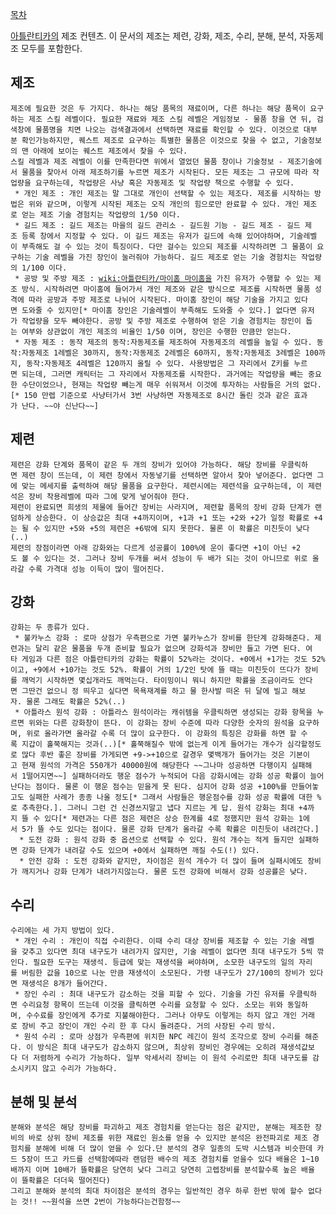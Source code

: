[[목차]]


[[아틀란티카]]의 제조 컨텐츠.
이 문서의 제조는 제련, 강화, 제조, 수리, 분해, 분석, 자동제조 모두를 포함한다.

== 제조 ==
 제조에 필요한 것은 두 가지다. 하나는 해당 품목의 재료이며, 다른 하나는 해당 품목이 요구하는 제조 스킬 레벨이다. 필요한 재료와 제조 스킬 레벨은 게임정보 - 물품 창을 연 뒤, 검색창에 물품명을 치면 나오는 검색결과에서 선택하면 재료를 확인할 수 있다. 이것으로 대부분 확인가능하지만, 퀘스트 제조로 요구하는 특별한 물품은 이것으로 찾을 수 없고, 기술정보의 맨 아래에 보이는 퀘스트 제조에서 찾을 수 있다.
 스킬 레벨과 제조 레벨이 이를 만족한다면 위에서 열었던 물품 창이나 기술정보 - 제조기술에서 물품을 찾아서 아래 제조하기를 누르면 제조가 시작된다. 모든 제조는 그 규모에 따라 작업량을 요구하는데, 작업량은 사냥 혹은 자동제조 및 작업량 책으로 수행할 수 있다.
  * 개인 제조 : 개인 제조는 말 그대로 개인이 선택할 수 있는 제조다. 제조를 시작하는 방법은 위와 같으며, 이렇게 시작된 제조는 오직 개인의 힘으로만 완료할 수 있다. 개인 제조로 얻는 제조 기술 경험치는 작업량의 1/50 이다. 
  * 길드 제조 : 길드 제조는 마을의 길드 관리소 - 길드원 기능 - 길드 제조 - 길드 제조 등록 창에서 지정할 수 있다. 이 길드 제조는 유저가 길드에 속해 있어야하며, 기술레벨이 부족해도 걸 수 있는 것이 특징이다. 다만 걸수는 있으되 제조를 시작하려면 그 물품이 요구하는 기술 레벨을 가진 장인이 눌러줘야 가능하다. 길드 제조로 얻는 기술 경험치는 작업량의 1/100 이다.
  * 공방 및 주방 제조 : [[wiki:아틀란티카/마이홈 마이홈]]을 가진 유저가 수행할 수 있는 제조 방식. 시작하려면 마이홈에 들어가서 개인 제조와 같은 방식으로 제조를 시작하면 물품 성격에 따라 공방과 주방 제조로 나뉘어 시작된다. 마이홈 장인이 해당 기술을 가지고 있다면 도와줄 수 있지만[* 마이홈 장인은 기술레벨이 부족해도 도와줄 수 있다.] 없다면 유저가 작업량을 모두 빼야한다. 공방 및 주방 제조로 수행하여 얻은 기술 경험치는 장인이 돕는 여부와 상관없이 개인 제조의 비율인 1/50 이며, 장인은 수행한 만큼만 얻는다.
  * 자동 제조 : 동작 제조의 동작:자동제조를 제조하여 자동제조의 레벨을 높일 수 있다. 동작:자동제조 1레벨은 30까지, 동작:자동제조 2레벨은 60까지, 동작:자동제조 3레벨은 100까지, 동작:자동제조 4레벨은 120까지 올릴 수 있다. 사용방법은 그 자리에서 Z키를 누르면 되는데, 그러면 캐릭터는 그 자리에서 자동제조를 시작한다. 과거에는 작업량을 빼는 중요한 수단이었으나, 현재는 작업량 빼는게 매우 쉬워져서 이것에 투자하는 사람들은 거의 없다.[* 150 만렙 기준으로 사냥터가서 3번 사냥하면 자동제조로 8시간 돌린 것과 같은 효과가 난다. ~~야 신난다~~]

== 제련 ==
 제련은 강화 단계와 품목이 같은 두 개의 장비가 있어야 가능하다. 해당 장비를 우클릭하면 제련 창이 뜨는데, 이 제련 창에서 자동넣기를 선택하면 알아서 찾아 넣어준다. 없다면 그에 맞는 메세지를 출력하여 해당 물품을 요구한다. 제련시에는 제련석을 요구하는데, 이 제련석은 장비 착용레벨에 따라 그에 맞게 넣어줘야 한다.
 제련이 완료되면 희생의 제물에 들어간 장비는 사라지며, 제련할 품목의 장비 강화 단계가 랜덤하게 상승한다. 이 상승값은 최대 +4까지이며, +1과 +1 또는 +2와 +2가 일정 확률로 +4는 될 수 있지만 +5와 +5의 제련은 +6밖에 되지 못한다. 물론 이 확률은 미친듯이 낮다(..)
 제련의 장점이라면 아래 강화와는 다르게 성공률이 100%에 운이 좋다면 +1이 아닌 +2도 볼 수 있다는 것. 그러나 장비 두개를 써서 성능이 두 배가 되는 것이 아니므로 위로 올라갈 수록 가격대 성능 이득이 많이 떨어진다.

== 강화 ==
 강화는 두 종류가 있다.
  * 불카누스 강화 : 로마 상점가 우측편으로 가면 불카누스가 장비를 한단계 강화해준다. 제련과는 달리 같은 물품을 두개 준비할 필요가 없으며 강화석과 장비만 들고 가면 된다. 여타 게임과 다른 점은 아틀란티카의 강화는 확률이 52%라는 것이다. +0에서 +1가는 것도 52%이고, +9에서 +10가는 것도 52%. 확률이 거의 1/2인 탓에 뜰 때는 미친듯이 뜨다가 장비를 깨먹기 시작하면 몇십개라도 깨먹는다. 타이밍이니 뭐니 하지만 확률을 조금이라도 안다면 그딴건 없으니 정 띄우고 싶다면 목욕재계를 하고 물 한사발 떠온 뒤 달에 빌고 해보자. 물론 그래도 확률은 52%(..)
  * 아틀라스 원석 강화 : 아틀라스 원석이라는 캐쉬템을 우클릭하면 생성되는 강화 항목을 누르면 위와는 다른 강화창이 뜬다. 이 강화는 장비 수준에 따라 다양한 숫자의 원석을 요구하며, 위로 올라가면 올라갈 수록 더 많이 요구한다. 이 강화의 특징은 강화를 하면 할 수록 지갑이 홀쭉해지는 것과(..)[* 홀쭉해질수 밖에 없는게 이게 들어가는 개수가 심각할정도로 많다 후반 좋은 장비를 가게되면 +9->+10으로 갈경우 몇백개가 들어가는 것은 기본이고 현재 원석의 가격은 550개가 40000원에 해당한다 ~~그나마 성공하면 다행이지 실패해서 1떨어지면~~] 실패하더라도 행운 점수가 누적되어 다음 강화시에는 강화 성공 확률이 늘어난다는 점이다. 물론 이 행운 점수는 믿을게 못 된다. 심지어 강화 성공 +100%를 만들어놓고도 실패한 사례가 종종 나올 정도[* 그래서 사람들은 행운점수를 강화 성공 확률에 대한 %로 추측한다.]. 그러니 그런 건 신경쓰지말고 냅다 지르는 게 답. 원석 강화는 최대 +4까지 뜰 수 있다[* 제련과는 다른 점은 제련은 상승 한계를 4로 정했지만 원석 강화는 1에서 5가 뜰 수도 있다는 점이다. 물론 강화 단계가 올라갈 수록 확률은 미친듯이 내려간다.]
   * 도전 강화 : 원석 강화 중 옵션으로 선택할 수 있다. 원석 개수는 적게 들지만 실패하면 강화 단계가 내려갈 수도 있으며 +0에서 실패하면 깨질 수도(!) 있다.
   * 안전 강화 : 도전 강화와 같지만, 차이점은 원석 개수가 더 많이 들며 실패시에도 장비가 깨지거나 강화 단계가 내려가지않는다. 물론 도전 강화에 비해서 강화 성공률은 낮다.

== 수리 ==
 수리에는 세 가지 방법이 있다.
  * 개인 수리 : 개인이 직접 수리한다. 이때 수리 대상 장비를 제조할 수 있는 기술 레벨을 갖추고 있다면 최대 내구도가 내려가지 않지만, 기술 레벨이 없다면 최대 내구도가 5씩 깎인다. 필요한 도구는 재생석. 등급에 맞는 재생석을 써야하며, 소모한 내구도의 일의 자리를 버림한 값을 10으로 나눈 만큼 재생석이 소모된다. 가령 내구도가 27/100의 장비가 있다면 재생석은 8개가 들어간다.
  * 장인 수리 : 최대 내구도가 감소하는 것을 피할 수 있다. 기술을 가진 유저를 우클릭하면 수리요청 항목이 뜨는데 이것을 클릭하면 수리를 요청할 수 있다. 소모는 위와 동일하며, 수수료를 장인에게 추가로 지불해야한다. 그러나 아무도 이렇게는 하지 않고 개인 거래로 장비 주고 장인이 개인 수리 한 후 다시 돌려준다. 거의 사장된 수리 방식.
  * 원석 수리 : 로마 상점가 우측편에 위치한 NPC 레긴이 원석 조각으로 장비 수리를 해준다. 이 방식은 최대 내구도가 감소하지 않으며, 최상위 장비인 경우에는 오히려 재생석값보다 더 저렴하게 수리가 가능하다. 일부 악세서리 장비는 이 원석 수리로만 최대 내구도를 감소시키지 않고 수리가 가능하다.

== 분해 및 분석 ==
 분해와 분석은 해당 장비를 파괴하고 제조 경험치를 얻는다는 점은 같지만, 분해는 제조한 장비의 바로 상위 장비 제조를 위한 재료인 원소를 얻을 수 있지만 분석은 완전파괴로 제조 경험치를 분해에 비해 더 많이 얻을 수 있다.단 분석의 경우 일종의 도박 시스템과 비슷한데 카드 5장이 뜨고 카드를 선택함에따라 랜덤한 배수의 제조 경험치를 얻을수 있다 배율은 1~10배까지 이며 10배가 뜰확률은 당연히 낮다 그리고 당연히 고렙장비를 분석할수록 높은 배율이 뜰확률은 더더욱 떨어진다)
 그리고 분해와 분석의 최대 차이점은 분석의 경우는 일반적인 경우 하루 한번 밖에 할수 없다는 것!! ~~원석을 쓰면 2번이 가능하다는건함정~~
